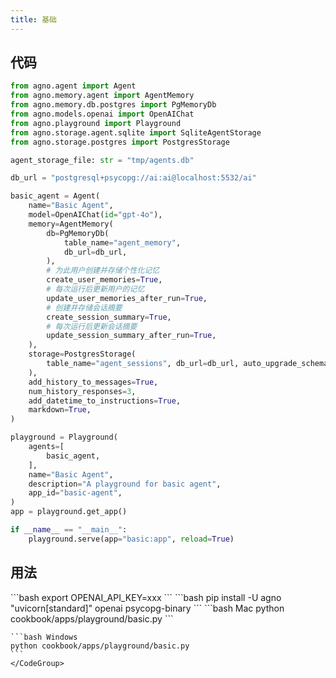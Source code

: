 ```yaml
---
title: 基础
---
```


## 代码

```python cookbook/apps/playground/basic.py
from agno.agent import Agent
from agno.memory.agent import AgentMemory
from agno.memory.db.postgres import PgMemoryDb
from agno.models.openai import OpenAIChat
from agno.playground import Playground
from agno.storage.agent.sqlite import SqliteAgentStorage
from agno.storage.postgres import PostgresStorage

agent_storage_file: str = "tmp/agents.db"

db_url = "postgresql+psycopg://ai:ai@localhost:5532/ai"

basic_agent = Agent(
    name="Basic Agent",
    model=OpenAIChat(id="gpt-4o"),
    memory=AgentMemory(
        db=PgMemoryDb(
            table_name="agent_memory",
            db_url=db_url,
        ),
        # 为此用户创建并存储个性化记忆
        create_user_memories=True,
        # 每次运行后更新用户的记忆
        update_user_memories_after_run=True,
        # 创建并存储会话摘要
        create_session_summary=True,
        # 每次运行后更新会话摘要
        update_session_summary_after_run=True,
    ),
    storage=PostgresStorage(
        table_name="agent_sessions", db_url=db_url, auto_upgrade_schema=True
    ),
    add_history_to_messages=True,
    num_history_responses=3,
    add_datetime_to_instructions=True,
    markdown=True,
)

playground = Playground(
    agents=[
        basic_agent,
    ],
    name="Basic Agent",
    description="A playground for basic agent",
    app_id="basic-agent",
)
app = playground.get_app()

if __name__ == "__main__":
    playground.serve(app="basic:app", reload=True)

```

## 用法

<Steps>
  <Snippet file="create-venv-step.mdx" />

  <Step title="设置您的 API 密钥">
    ```bash
    export OPENAI_API_KEY=xxx
    ```
  </Step>

  <Step title="安装库">
    ```bash
    pip install -U agno "uvicorn[standard]" openai psycopg-binary
    ```
  </Step>

  <Step title="运行 Agent">
    <CodeGroup>
    ```bash Mac
    python cookbook/apps/playground/basic.py
    ```

    ```bash Windows
    python cookbook/apps/playground/basic.py
    ```
    </CodeGroup>
  </Step>
</Steps>